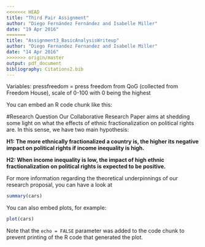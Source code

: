 ```yaml
---
<<<<<<< HEAD
title: "Third Pair Assignment"
author: "Diego Fernández Fernández and Isabelle Miller"
date: "19 Apr 2016"
=======
title: "Assignment3_BasicAnalysisWriteup"
author: "Diego Fernandez Fernandez and Isabelle Miller"
date: "14 Apr 2016"
>>>>>>> origin/master
output: pdf_document
bibliography: Citations2.bib
---
```


Variables:
pressfreedom = press freedom from QoG (collected from Freedom House), scale of 0-100 with 0 being the highest




 You can embed an R code chunk like this:

#Research Question
Our Collaborative Research Paper aims at shedding some light on what the effects of ethnic fractionalization on political rights are. In this sense, we have two main hypothesis: 

**H1: The more ethnically fractionalized a country is, the higher its negative impact on political rights if income inequality is high.**

**H2: When income inequality is low, the impact of high ethnic fractionalization on political rights is expected to be positive.**

For more information regarding the theoretical underpinnings of our research proposal, you can have a look at 

```r
summary(cars)
```

You can also embed plots, for example:

```r
plot(cars)
```

Note that the `echo = FALSE` parameter was added to the code chunk to prevent printing of the R code that generated the plot.
